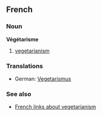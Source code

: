 ==French==
===Noun===
'''Végétarisme'''

# [[vegetarianism]]

===Translations===
*German: [[Vegetarismus]]

===See also===
*[http://www.lesannuaires.com/annuaire-veget-vegetarisme.html French links about vegetarianism]